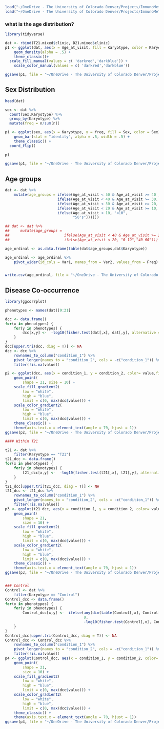 ```r
load("~/OneDrive - The University of Colorado Denver/Projects/ImmunoMetabolicSubtypes/data/processed/T21_mixed_cyt_met.RData")
load("~/OneDrive - The University of Colorado Denver/Projects/ImmunoMetabolicSubtypes/data/processed/D21_mixed_cyt_met.RData")
```


### what is the age distribution?

```r
library(tidyverse)

dat <- rbind(T21.mixed$clinic, D21.mixed$clinic)
p1 <- ggplot(dat, aes(x = Age_at_visit, fill = Karyotype, color = Karyotype)) +
    geom_density(alpha = .5) +
    theme_classic()+
  scale_fill_manual(values = c( 'darkred','darkblue')) +
    scale_color_manual(values = c( 'darkred','darkblue'))

ggsave(p1, file = "~/OneDrive - The University of Colorado Denver/Projects/ImmunoMetabolicSubtypes/results/cohort_exploration/age_density.pdf", width = 10, height = 3)
```
## Sex Distribution
```r

head(dat)

sex <- dat %>% 
  count(Sex,Karyotype) %>%
  group_by(Karyotype) %>%
  mutate(freq = n/sum(n))

p1 <- ggplot(sex, aes(x = Karyotype, y = freq, fill = Sex, color = Sex)) +
    geom_bar(stat = "identity", alpha = .5, width = .5) +
    theme_classic() +
  coord_flip() 
  
p1

ggsave(p1, file = "~/OneDrive - The University of Colorado Denver/Projects/ImmunoMetabolicSubtypes/results/cohort_exploration/sex_bar.pdf", width = 10, height = 3)


```


## Age groups

```r
dat <- dat %>%
    mutate(age_groups = ifelse(Age_at_visit < 50 & Age_at_visit >= 40 , "40's",
                        ifelse(Age_at_visit < 40 & Age_at_visit >= 30, "30's",
                        ifelse(Age_at_visit < 30 & Age_at_visit >= 20, "20's",
                        ifelse(Age_at_visit < 20 & Age_at_visit >= 10, "10's",
                        ifelse(Age_at_visit < 10, "<10",
                               "50's"))))))

## dat <- dat %>%
##     mutate(age_groups = 
##                         ifelse(Age_at_visit < 40 & Age_at_visit >= 20, "20-39",
##                         ifelse(Age_at_visit < 20, "0-19","40-60")))

age_ordinal <- as.data.frame(table(dat$age_groups,dat$Karyotype))

age_ordinal <- age_ordinal %>%
    pivot_wider(id_cols = Var1, names_from = Var2, values_from = Freq)


write.csv(age_ordinal, file = "~/OneDrive - The University of Colorado Denver/Projects/ImmunoMetabolicSubtypes/results/tables/age_ordinal.csv")

```


## Disease Co-occurrence

```r

library(ggcorrplot)

phenotypes <- names(dat)[9:21]

dcc <- data.frame()
for(x in phenotypes) {
    for(y in phenotypes) {
        dcc[x,y] <-  -log10(fisher.test(dat[,x], dat[,y], alternative = "greater", simulate.p.value = T)$p.value)
    }
}
dcc[upper.tri(dcc, diag = T)] <- NA
dcc <- dcc %>%
    rownames_to_column("condition_1") %>%
    pivot_longer(names_to = "condition_2", cols = -c("condition_1")) %>%
    filter(!is.na(value))

p2 <- ggplot(dcc, aes(x = condition_1, y = condition_2, color= value,fill = value)) +
    geom_point(
        shape = 21, size = 10) +
    scale_fill_gradient2(
        low = "white",
        high = "blue",
        limit = c(0, max(dcc$value))) +
    scale_color_gradient2(
        low = "white",
        high = "blue",
        limit = c(0, max(dcc$value))) +
    theme_classic() +
    theme(axis.text.x = element_text(angle = 70, hjust = 1))
ggsave(p2, file = "~/OneDrive - The University of Colorado Denver/Projects/ImmunoMetabolicSubtypes/results/cohort_exploration/full_cohort_co_occurrence.pdf")

#### Within T21

t21 <- dat %>%
    filter(Karyotype == "T21")
t21_dcc <- data.frame()
for(x in phenotypes) {
    for(y in phenotypes) {
        t21_dcc[x,y] <-  -log10(fisher.test(t21[,x], t21[,y], alternative = "greater", simulate.p.value = T)$p.value)
    }
}
t21_dcc[upper.tri(t21_dcc, diag = T)] <- NA
t21_dcc <- t21_dcc %>%
    rownames_to_column("condition_1") %>%
    pivot_longer(names_to = "condition_2", cols = -c("condition_1")) %>%
    filter(!is.na(value))
p3 <- ggplot(t21_dcc, aes(x = condition_1, y = condition_2, color= value,fill = value)) +
    geom_point(
        shape = 21,
        size = 10) +
    scale_fill_gradient2(
        low = "white",
        high = "blue",
        limit = c(0, max(dcc$value))) +
    scale_color_gradient2(
        low = "white",
        high = "blue",
        limit = c(0, max(dcc$value))) +
    theme_classic() +
    theme(axis.text.x = element_text(angle = 70, hjust = 1))
ggsave(p3, file = "~/OneDrive - The University of Colorado Denver/Projects/ImmunoMetabolicSubtypes/results/cohort_exploration/t21_co_occurrence.pdf")


### Control
Control <- dat %>%
    filter(Karyotype == "Control")
Control_dcc <- data.frame()
for(x in phenotypes) {
    for(y in phenotypes) {
        Control_dcc[x,y] <-  ifelse(any(dim(table(Control[,x], Control[,y])) ==1)|any(rowSums(table(Control[,x], Control[,y])) ==0)|any(colSums(table(Control[,x], Control[,y])) ==0),
                                    0,
                                    -log10(fisher.test(Control[,x], Control[,y], alternative = "greater", simulate.p.value = T)$p.value))
    }
}
Control_dcc[upper.tri(Control_dcc, diag = T)] <- NA
Control_dcc <- Control_dcc %>%
    rownames_to_column("condition_1") %>%
    pivot_longer(names_to = "condition_2", cols = -c("condition_1")) %>%
    filter(!is.na(value))
p4 <- ggplot(Control_dcc, aes(x = condition_1, y = condition_2, color= value,fill = value)) +
    geom_point(
        shape = 21,
        size = 10) +
    scale_fill_gradient2(
        low = "white",
        high = "blue",
        limit = c(0, max(dcc$value))) +
    scale_color_gradient2(
        low = "white",
        high = "blue",
        limit = c(0, max(dcc$value))) +
    theme_classic() +
    theme(axis.text.x = element_text(angle = 70, hjust = 1))
ggsave(p4, file = "~/OneDrive - The University of Colorado Denver/Projects/ImmunoMetabolicSubtypes/results/cohort_exploration/Control_co_occurrence.pdf")
```
